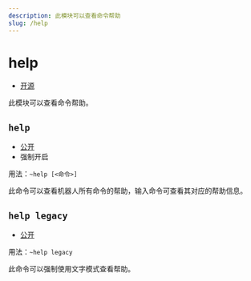 ```yaml
---
description: 此模块可以查看命令帮助
slug: /help
---
```


# help

-   [开源](/docs/help/faq#为什么有些模块没有开源)

此模块可以查看命令帮助。

## `help`

-   [公开](permissions)
-   强制开启

用法：`~help [<命令>]`

此命令可以查看机器人所有命令的帮助，输入命令可查看其对应的帮助信息。

## `help legacy`

-   [公开](permissions)

用法：`~help legacy`

此命令可以强制使用文字模式查看帮助。
